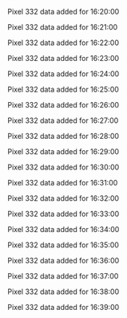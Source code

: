 Pixel 332 data added for 16:20:00

Pixel 332 data added for 16:21:00

Pixel 332 data added for 16:22:00

Pixel 332 data added for 16:23:00

Pixel 332 data added for 16:24:00

Pixel 332 data added for 16:25:00

Pixel 332 data added for 16:26:00

Pixel 332 data added for 16:27:00

Pixel 332 data added for 16:28:00

Pixel 332 data added for 16:29:00

Pixel 332 data added for 16:30:00

Pixel 332 data added for 16:31:00

Pixel 332 data added for 16:32:00

Pixel 332 data added for 16:33:00

Pixel 332 data added for 16:34:00

Pixel 332 data added for 16:35:00

Pixel 332 data added for 16:36:00

Pixel 332 data added for 16:37:00

Pixel 332 data added for 16:38:00

Pixel 332 data added for 16:39:00

